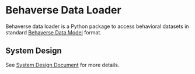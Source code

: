 
# Behaverse Data Loader

Behaverse data loader is a Python package to access behavioral datasets in standard [Behaverse Data Model](https://behaverse.org/data/model/) format.

## System Design

See [System Design Document](system_design.qmd) for more details.
